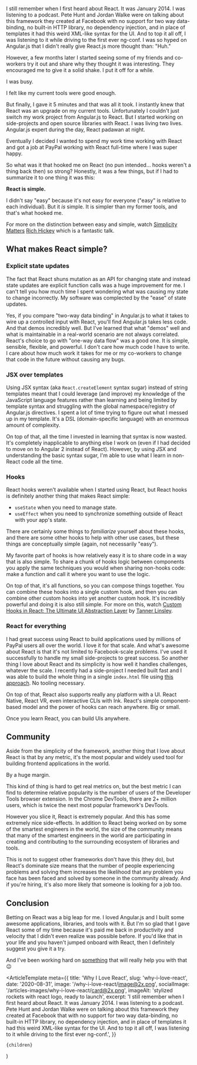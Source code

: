 I still remember when I first heard about React. It was January 2014. I was
listening to a podcast. Pete Hunt and Jordan Walke were on talking about this
framework they created at Facebook with no support for two way
data-binding, no built-in HTTP library, no dependency injection, and in place of
templates it had this weird XML-like syntax for the UI. And to top it all off, I
was listening to it while driving to the first ever ng-conf. I was so hyped on
Angular.js that I didn't really give React.js more thought than: "Huh."

However, a few months later I started seeing some of my friends and co-workers
try it out and share why they thought it was interesting. They encouraged me to
give it a solid shake. I put it off for a while.

I was busy.

I felt like my current tools were good enough.

But finally, I gave it 5 minutes and that was all it took. I instantly knew that
React was an upgrade on my current tools. Unfortunately I couldn't just switch
my work project from Angular.js to React. But I started working on side-projects
and open source libraries with React. I was living two lives. Angular.js expert
during the day, React padawan at night.

Eventually I decided I wanted to spend my work time working with React and got a
job at PayPal working with React full-time where I was super happy.

So what was it that hooked me on React (no pun intended... hooks weren't a thing
back then) so strong? Honestly, it was a few things, but if I had to summarize
it to one thing it was this:

**React is simple.**

I didn't say "easy" because it's not easy for everyone ("easy" is relative to
each individual). But it _is_ simple. It is simpler than my former tools, and
that's what hooked me.

For more on the distinction between easy and simple, watch
[Simplicity Matters](https://www.youtube.com/watch?v=rI8tNMsozo0)
[Rich Hickey](https://twitter.com/richhickey) which is a fantastic talk.

## What makes React simple?

### Explicit state updates

The fact that React shuns mutation as an API for changing state and instead
state updates are explicit function calls was a huge improvement for me. I can't
tell you how much time I spent wondering what was causing my state to change
incorrectly. My software was complected by the "ease" of state updates.

Yes, if you compare "two-way data binding" in Angular.js to what it takes to
wire up a controlled input with React, you'll find Angular.js takes less code.
And that demos incredibly well. But I've learned that what "demos" well and what
is maintainable in a real-world scenario are not always correlated. React's
choice to go with "one-way data flow" was a good one. It is simple, sensible,
flexible, and powerful. I don't care how much code I have to write. I care about
how much work it takes for me or my co-workers to change that code in the future
without causing any bugs.

### JSX over templates

Using JSX syntax (aka `React.createElement` syntax sugar) instead of string
templates meant that I could leverage (and improve) my knowledge of the
JavaScript language features rather than learning and being limited by template
syntax and struggling with the global namespace/registry of Angular.js
directives. I spent a lot of time trying to figure out what I messed up in my
template. It's a DSL (domain-specific language) with an enormous amount of
complexity.

On top of that, all the time I invested in learning that syntax is now wasted.
It's completely inapplicable to anything else I work on (even if I had decided
to move on to Angular 2 instead of React). However, by using JSX and
understanding the basic syntax sugar, I'm able to use what I learn in non-React
code all the time.

### Hooks

React hooks weren't available when I started using React, but React hooks is
definitely another thing that makes React simple:

- `useState` when you need to manage state.
- `useEffect` when you need to synchronize something outside of React with your
  app's state.

There are certainly some things to _familiarize_ yourself about these hooks, and
there are some other hooks to help with other use cases, but these things are
conceptually simple (again, not necessarily "easy").

My favorite part of hooks is how relatively easy it is to share code in a way
that is also simple. To share a chunk of hooks logic between components you
apply the same techniques you would when sharing non-hooks code: make a function
and call it where you want to use the logic.

On top of that, it's all functions, so you can compose things together. You can
combine these hooks into a single custom hook, and then you can combine other
custom hooks into yet another custom hook. It's incredibly powerful and doing it
is also still simple. For more on this, watch
[Custom Hooks in React: The Ultimate UI Abstraction Layer](https://www.youtube.com/watch?v=J-g9ZJha8FE)
by [Tanner Linsley](https://twitter.com/tannerlinsley).

### React for everything

I had great success using React to build applications used by millions of PayPal
users all over the world. I love it for that scale. And what's awesome about
React is that it's not limited to Facebook-scale problems. I've used it
successfully to handle my small side-projects to great success. So another thing
I love about React and its simplicity is how well it handles challenges,
whatever the scale. I recently had a side-project I needed built fast and I was
able to build the whole thing in a single `index.html` file using
[this approach](https://kentcdodds.com/blog/super-simple-start-to-react). No
tooling necessary.

On top of that, React also supports really any platform with a UI. React Native,
React VR, even interactive CLIs with Ink. React's simple component-based model
and the power of hooks can reach anywhere. Big or small.

Once you learn React, you can build UIs anywhere.

## Community

Aside from the simplicity of the framework, another thing that I love about
React is that by any metric, it's the most popular and widely used tool for
building frontend applications in the world.

By a huge margin.

This kind of thing is hard to get real metrics on, but the best metric I can
find to determine relative popularity is the number of users of the Developer
Tools browser extension. In the Chrome DevTools, there are 2+ million users,
which is twice the next most popular framework's DevTools.

However you slice it, React is extremely popular. And this has some extremely
nice side-effects. In addition to React being worked on by some of the smartest
engineers in the world, the size of the community means that many of the
smartest engineers in the world are participating in creating and contributing
to the surrounding ecosystem of libraries and tools.

This is not to suggest other frameworks don't have this (they do), but React's
dominate size means that the number of people experiencing problems and solving
them increases the likelihood that any problem you face has been faced and
solved by someone in the community already. And if you're hiring, it's also more
likely that someone is looking for a job too.

## Conclusion

Betting on React was a big leap for me. I loved Angular.js and I built some
awesome applications, libraries, and tools with it. But I'm so glad that I gave
React some of my time because it's paid me back in productivity and velocity that I
didn't even realize was possible before. If you'd like that in your life and you
haven't jumped onboard with React, then I definitely suggest you give it a try.

And I've been working hard on [something](https://EpicReact.Dev) that will
really help you with that 😉


  <ArticleTemplate
    meta={{
      title: 'Why I Love React',
      slug: 'why-i-love-react',
      date: '2020-08-31',
      image: '/why-i-love-react/image@2x.png',
      socialImage: '/articles-images/why-i-love-react/card@2x.png',
      imageAlt: 'stylized rockets with react logo, ready to launch',
      excerpt:
        'I still remember when I first heard about React. It was January 2014. I was listening to a podcast. Pete Hunt and Jordan Walke were on talking about this framework they created at Facebook that with no support for two way data-binding, no built-in HTTP library, no dependency injection, and in place of templates it had this weird XML-like syntax for the UI. And to top it all off, I was listening to it while driving to the first ever ng-conf.',
    }}
  >
    {children}
  </ArticleTemplate>
)
